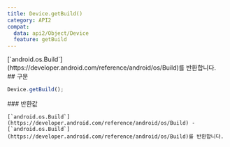 ```yaml
---
title: Device.getBuild()
category: API2
compat:
  data: api2/Object/Device
  feature: getBuild
---
```


<Section>
  [`android.os.Build`](https://developer.android.com/reference/android/os/Build)를 반환합니다.
</Section>
<Section>
  ## 구문

  ~~~js
  Device.getBuild();
  ~~~

  <Section>
    ### 반환값

    [`android.os.Build`](https://developer.android.com/reference/android/os/Build) -
    [`android.os.Build`](https://developer.android.com/reference/android/os/Build)를 반환합니다.
  </Section>
</Section>